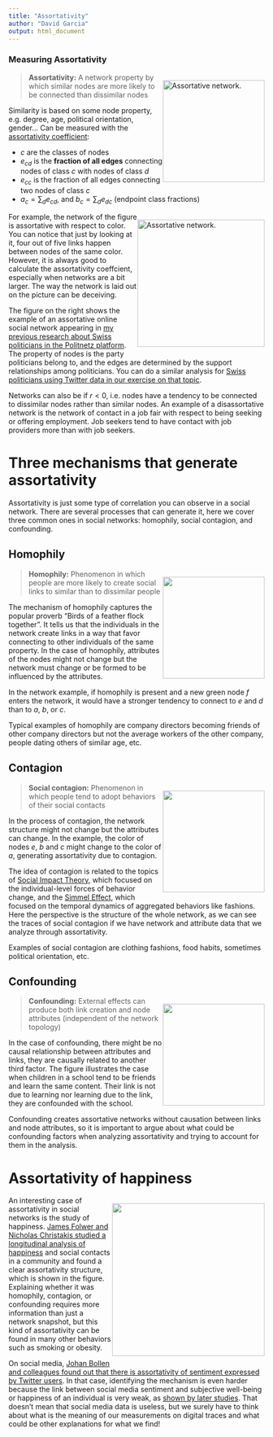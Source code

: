 ```yaml
---
title: "Assortativity"
author: "David Garcia"
output: html_document
---
```


### Measuring Assortativity

<div style="float:right">
<img src="highDegreeAssortativity.png" alt="Assortative network." width=200pt/>
</div>


> **Assortativity:** A network property by which similar nodes are more likely to be connected than dissimilar nodes


Similarity is based on some node property, e.g. degree, age, political orientation, gender... 
Can be measured with the [assortativity coefficient](https://journals.aps.org/pre/abstract/10.1103/PhysRevE.67.026126): 

\begin{equation*}
r=\frac{\sum_c e_{cc}-\sum_c a_c b_c}{1-\sum_c a_c b_c}
\end{equation*}

- $c$ are the classes of nodes
- $e_{cd}$ is the **fraction of all edges** connecting nodes of class $c$ with nodes of class $d$
- $e_{cc}$ is the fraction of all edges connecting two nodes of class $c$
- $a_c=\sum_d e_{cd}$, and $b_c=\sum_d e_{dc}$ (endpoint class fractions)

<div style="float:right">
<img src="https://dgarcia.eu/wp-content/uploads/2015/07/supports-660x661.png" alt="Assortative network." width=250pt/>
</div>

For example, the network of the figure is assortative with respect to color. You can notice that just by looking at it, four out of five links happen between nodes of the same color. However, it is always good to calculate the assortativity coeffcient, especially when networks are a bit larger. The way the network is laid out on the picture can be deceiving.

The figure on the right shows the example of an assortative online social network appearing in [my previous research about Swiss politicians in the Politnetz platform](https://arxiv.org/abs/1503.07711). The property of nodes is the party politicians belong to, and the edges are determined by the support relationships among politicians. You can do a similar analysis for [Swiss politicians using Twitter data in our exercise on that topic](https://dgarcia-eu.github.io/SocialDataScience/5_SocialNetworkPhenomena/058_PoliticianAssortativity/PoliticianAssortativity.html).

Networks can also be \textbf{disassortative} if $r<0$, i.e. nodes have a tendency to be connected to dissimilar nodes rather than similar nodes. An example of a disassortative network is the network of contact in a job fair with respect to being seeking or offering employment. Job seekers tend to have contact with job providers more than with job seekers.


# Three mechanisms that generate assortativity

Assortativity is just some type of correlation you can observe in a social network. There are several processes that can generate it, here we cover three common ones in social networks: homophily, social contagion, and confounding.

## Homophily

<div style="float:right">
<img src="homophilyToyExample2.png" width=200pt/>
</div>

> **Homophily:** Phenomenon in which people are more likely to create social links to similar than to dissimilar people

The mechanism of homophily captures the popular proverb "Birds of a feather flock together". It tells us that the individuals in the network create links in a way that favor connecting to other individuals of the same property. In the case of homophily, attributes of the nodes might not change but the network must change or be formed to be influenced by the attributes.

In the network example, if homophily is present and a new green node $f$ enters the network, it would have a stronger tendency to connect to $e$ and $d$ than to $a$, $b$, or $c$. 

Typical examples of homophily are company directors becoming friends of other company directors but not the average workers of the other company, people dating others of similar age, etc.

## Contagion
<div style="float:right">
<img src="contagionToyExample.png" width=200pt/>
</div>

> **Social contagion:** Phenomenon in which people tend to adopt behaviors of their social contacts

In the process of contagion, the network structure might not change but the attributes can change. In the example, the color of nodes $e$, $b$ and $c$ might change to the color of $a$, generating assortativity due to contagion.

The idea of contagion is related to the topics of [Social Impact Theory](https://dgarcia-eu.github.io/SocialDataScience/2_SocialDynamics/021_SocialImpactTheory/SIT.html), which focused on the individual-level forces of behavior change, and the [Simmel Effect](https://dgarcia-eu.github.io/SocialDataScience/2_SocialDynamics/022_SimmelEffect/SimmelEffect.html), which focused on the temporal dynamics of aggregated behaviors like fashions. Here the perspective is the structure of the whole network, as we can see the traces of social contagion if we have network and attribute data that we analyze through assortativity.

Examples of social contagion are clothing fashions, food habits, sometimes political orientation, etc.


## Confounding

<div style="float:right">
<img src="confounds.png" width=200pt/>
</div>

> **Confounding:** External effects can produce both link creation and node attributes (independent of the network topology)

In the case of confounding, there might be no causal relationship between attributes and links, they are causally related to another third factor.  The figure illustrates the case when children in a school tend to be friends and learn the same content. Their link is not due to learning nor learning due to the link, they are confounded with the school.

Confounding creates assortative networks without causation between links and node attributes, so it is important to argue about what could be confounding factors when analyzing assortativity and trying to account for them in the analysis.


# Assortativity of happiness

<div style="float:right">
<img src="happinessNetwork.jpg" width=300pt/>
</div>

An interesting case of assortativity in social networks is the study of happiness. [James Folwer and Nicholas Christakis studied a longitudinal analysis of happiness](https://www.bmj.com/content/337/bmj.a2338) and social contacts in a community and found a clear assortativity structure, which is shown in the figure. Explaining whether it was homophily, contagion, or confounding requires more information than just a network snapshot, but this kind of assortativity can be found in many other behaviors such as smoking or obesity. 

On social media, [Johan Bollen and colleagues found out that there is assortativity of sentiment expressed by Twitter users](http://www.mitpressjournals.org/doi/abs/10.1162/artl_a_00034#.WQigr98xBph). In that case, identifying the mechanism is even harder because the link between social media sentiment and subjective well-being or happiness of an individual is very weak, as [shown by later studies](https://dl.acm.org/doi/abs/10.1145/2786451.2786473). That doesn't mean that social media data is useless, but we surely have to think about what is the meaning of our measurements on digital traces and what could be other explanations for what we find!
